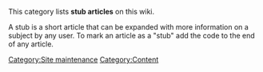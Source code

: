 This category lists '''stub articles''' on this wiki.

A stub is a short article that can be expanded with more information on a subject by any user. To mark an article as a "stub" add the code {{t|stub}} to the end of any article.

[[Category:Site maintenance]]
[[Category:Content]]